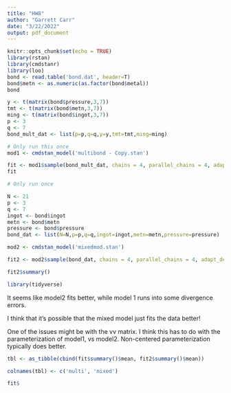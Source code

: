 ```yaml
---
title: "HW8"
author: "Garrett Carr"
date: "3/22/2022"
output: pdf_document
---
```


```r
knitr::opts_chunk$set(echo = TRUE)
library(rstan)
library(cmdstanr)
library(loo)
bond <- read.table('bond.dat', header=T)
bond$metn <- as.numeric(as.factor(bond$metal))
bond
```

```r
y <- t(matrix(bond$pressure,3,7))
tmt <- t(matrix(bond$metn,3,7))
ming <- t(matrix(bond$ingot,3,7))
p <- 3
q <- 7
bond_mult_dat <- list(p=p,q=q,y=y,tmt=tmt,ming=ming)

# Only run this once
mod1 <- cmdstan_model('multibond - Copy.stan')


```

```r
fit <- mod1$sample(bond_mult_dat, chains = 4, parallel_chains = 4, adapt_delta = 0.85)
fit
```


```r
# Only run once

N <- 21
p <- 3
q <- 7
ingot <- bond$ingot
metn <- bond$metn
pressure <- bond$pressure
bond_dat <- list(N=N,p=p,q=q,ingot=ingot,metn=metn,pressure=pressure)

mod2 <- cmdstan_model('mixedmod.stan')
```

```r
fit2 <- mod2$sample(bond_dat, chains = 4, parallel_chains = 4, adapt_delta = 0.95)

fit2$summary()
```

```r
library(tidyverse)
```
It seems like model2 fits better, while model 1 runs into some divergence errors.

I think that it's possible that the mixed model just fits the data better!

One of the issues might be with the vv matrix. I think this has to do with the parameterization of model1, vs model2.
Non-centered parameterization typically does better.

```r
tbl <- as_tibble(cbind(fit$summary()$mean, fit2$summary()$mean))

colnames(tbl) <- c('multi', 'mixed')

fit$
```

